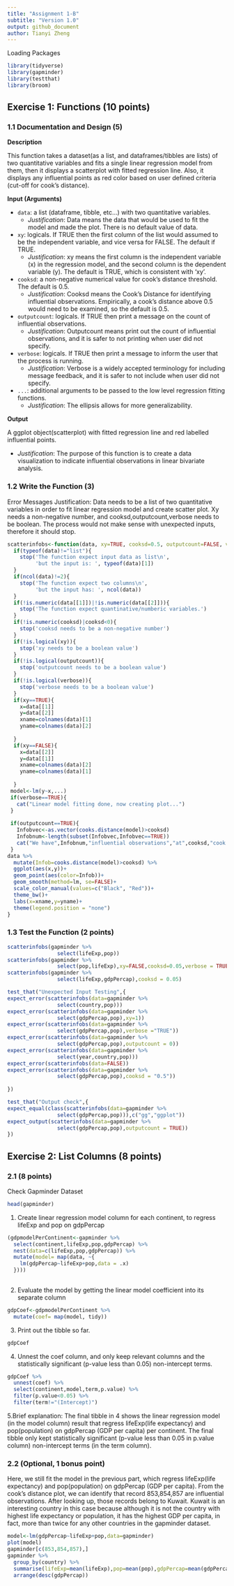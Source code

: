 ```yaml
---
title: "Assignment 1-B"
subtitle: "Version 1.0" 
output: github_document
author: Tianyi Zheng
---
```


Loading Packages
```r
library(tidyverse)
library(gapminder)
library(testthat)
library(broom)
```


## Exercise 1: Functions (10 points)

### 1.1 Documentation and Design (5)
<!----------- Documentation goes here ---------------------->

**Description**

This function takes a dataset(as a list, and dataframes/tibbles are lists) of two quantitative variables and fits a single linear regression model from them, then it displays a scatterplot with fitted regression line. Also, it displays any influential points as red color based on user defined criteria (cut-off for cook's distance).

**Input (Arguments)**

- `data`: a list (dataframe, tibble, etc...) with two quantitative variables.
  - _Justification_: Data means the data that would be used to fit the model and made the plot. There is no default value of data. 
- `xy`: logicals. If TRUE then the first column of the list would assumed to be the independent variable, and vice versa for FALSE. The default if TRUE.
  - _Justification_: xy means the first column is the independent variable (x) in the regression model, and the second column is the dependent variable (y). The default is TRUE, which is consistent with 'xy'. 
- `cooksd`: a non-negative numerical value for cook's distance threshold. The default is 0.5.
  - _Justification_: Cooksd means the Cook's Distance for identifying influential observations. Empirically, a cook's distance above 0.5 would need to be examined, so the default is 0.5.
- `outputcount`: logicals. If TRUE then print a message on the count of influential observations.
  - _Justification_: Outputcount means print out the count of influential observations, and it is safer to not printing when user did not specify.
- `verbose`: logicals. If TRUE then print a message to inform the user that the process is running.
  - _Justification_: Verbose is a widely accepted terminology for including message feedback, and it is safer to not include when user did not specify.
- `...`: additional arguments to be passed to the low level regression fitting functions. 
  - _Justification_: The ellipsis allows for more generalizability.

**Output**

A ggplot object(scatterplot) with fitted regression line and red labelled influential points. 

  - _Justification_: The purpose of this function is to create a data visualization to indicate influential observations in linear bivariate analysis.

<!---------------------------------------------------------->

### 1.2 Write the Function (3)
<!------------ Write your function below here -------------->
Error Messages Justification:
Data needs to be a list of two quantitative  variables in order to fit linear regression model and create scatter plot.
Xy needs a non-negative number, and cooksd,outputcount,verbose needs to be boolean.
The process would not make sense with unexpected inputs, therefore it should stop.

```r
scatterinfobs<-function(data, xy=TRUE, cooksd=0.5, outputcount=FALSE, verbose=FALSE,...){
  if(typeof(data)!="list"){
    stop('The function expect input data as list\n',
         'but the input is: ', typeof(data)[1])
  }
  if(ncol(data)!=2){
    stop('The function expect two columns\n',
         'but the input has: ', ncol(data))
  }
  if(!is.numeric(data[[1]])|!is.numeric(data[[2]])){
    stop('The function expect quantinative/numberic variables.')
  }
  if(!is.numeric(cooksd)|cooksd<0){
    stop('cooksd needs to be a non-negative number')
  }
  if(!is.logical(xy)){
    stop('xy needs to be a boolean value')
  }
  if(!is.logical(outputcount)){
    stop('outputcount needs to be a boolean value')
  }
  if(!is.logical(verbose)){
    stop('verbose needs to be a boolean value')
  }  
  if(xy==TRUE){
    x=data[[1]]
    y=data[[2]]
    xname=colnames(data)[1]
    yname=colnames(data)[2]
   
  }
  if(xy==FALSE){
    x=data[[2]]
    y=data[[1]]
    xname=colnames(data)[2]
    yname=colnames(data)[1]
   
  }
 model<-lm(y~x,...)
 if(verbose==TRUE){
   cat("Linear model fitting done, now creating plot...")
 }
 
 if(outputcount==TRUE){
   Infobvec<-as.vector(cooks.distance(model)>cooksd)
   Infobnum<-length(subset(Infobvec,Infobvec==TRUE))
   cat("We have",Infobnum,"influential observations","at",cooksd,"cook's distance threshold")
 }
data %>% 
  mutate(Infob=cooks.distance(model)>cooksd) %>% 
  ggplot(aes(x,y))+
  geom_point(aes(color=Infob))+
  geom_smooth(method=lm, se=FALSE)+
  scale_color_manual(values=c("Black", "Red"))+ 
  theme_bw()+
  labs(x=xname,y=yname)+
  theme(legend.position = "none")
}
```
<!---------------------------------------------------------->



### 1.3 Test the Function (2 points)

<!------------ Test your function below here --------------->
```r
scatterinfobs(gapminder %>% 
                select(lifeExp,pop))
scatterinfobs(gapminder %>% 
                select(pop,lifeExp),xy=FALSE,cooksd=0.05,verbose = TRUE,outputcount = TRUE)
scatterinfobs(gapminder %>% 
                select(lifeExp,gdpPercap),cooksd = 0.05)
```

```r
test_that("Unexpected Input Testing",{
expect_error(scatterinfobs(data=gapminder %>% 
                select(country,pop)))
expect_error(scatterinfobs(data=gapminder %>% 
                select(gdpPercap,pop),xy=1))
expect_error(scatterinfobs(data=gapminder %>% 
                select(gdpPercap,pop),verbose ="TRUE"))
expect_error(scatterinfobs(data=gapminder %>% 
                select(gdpPercap,pop),outputcount = 0))
expect_error(scatterinfobs(data=gapminder %>% 
                select(year,country,pop)))
expect_error(scatterinfobs(data=FALSE))
expect_error(scatterinfobs(data=gapminder %>% 
                select(gdpPercap,pop),cooksd = "0.5"))
  
})

test_that("Output check",{
expect_equal(class(scatterinfobs(data=gapminder %>% 
                select(gdpPercap,pop))),c("gg","ggplot"))
expect_output(scatterinfobs(data=gapminder %>% 
                select(gdpPercap,pop),outputcount = TRUE))
})

```

<!---------------------------------------------------------->


## Exercise 2: List Columns (8 points)

### 2.1 (8 points) 
<!------------ Put your work here -------------------------->
Check Gapminder Dataset
```r
head(gapminder)
```

1. Create linear regression model column for each continent, to regress lifeExp and pop on gdpPercap
```r
(gdpmodelPerContinent<-gapminder %>% 
  select(continent,lifeExp,pop,gdpPercap) %>% 
  nest(data=c(lifeExp,pop,gdpPercap)) %>% 
  mutate(model= map(data, ~{
    lm(gdpPercap~lifeExp+pop,data = .x)
  })))
  
```
2. Evaluate the model by getting the linear model coefficient into its separate column
```r
gdpCoef<-gdpmodelPerContinent %>% 
  mutate(coef= map(model, tidy))
```
3. Print out the tibble so far.
```r
gdpCoef
```
4. Unnest the coef column, and only keep relevant columns and the statistically significant (p-value less than 0.05) non-intercept terms.
```r
gdpCoef %>% 
  unnest(coef) %>% 
  select(continent,model,term,p.value) %>% 
  filter(p.value<0.05) %>% 
  filter(term!="(Intercept)") 
```
5.Brief explanation:
The final tibble in 4 shows the linear regression model (in the model column) result that regress lifeExp(life expectancy) and pop(population) on gdpPercap (GDP per capita) per continent. The final tibble only kept statistically significant (p-value less than 0.05 in p.value column) non-intercept terms (in the term column).
<!---------------------------------------------------------->


### 2.2 (**Optional**, 1 bonus point)

Here, we still fit the model in the previous part, which regress lifeExp(life expectancy) and pop(population) on gdpPercap (GDP per capita). From the cook's distance plot, we can identify that record 853,854,857 are influential observations. After looking up, those records belong to Kuwait.
Kuwait is an interesting country in this case because although it is not the country with highest life expectancy or population, it has the highest GDP per capita, in fact, more than twice for any other countries in the gapminder dataset.
```r
model<-lm(gdpPercap~lifeExp+pop,data=gapminder)
plot(model)
gapminder[c(853,854,857),]
gapminder %>% 
  group_by(country) %>% 
  summarise(lifeExp=mean(lifeExp),pop=mean(pop),gdpPercap=mean(gdpPercap)) %>% 
  arrange(desc(gdpPercap))
```
